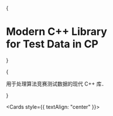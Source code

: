 
<Bleed>
{<h1 class="tagline">
  Modern C++ Library<br/>
  for Test Data in CP
</h1>}

{<p class="description">
  用于处理算法竞赛测试数据的现代 C++ 库．
</p>}
</Bleed>

<Cards style={{ textAlign: "center" }}>
  <Card title="快速上手 →" href="/user-guide/overview"/>
  <Card title="安装" href="/user-guide/quick-start"/>
</Cards>
